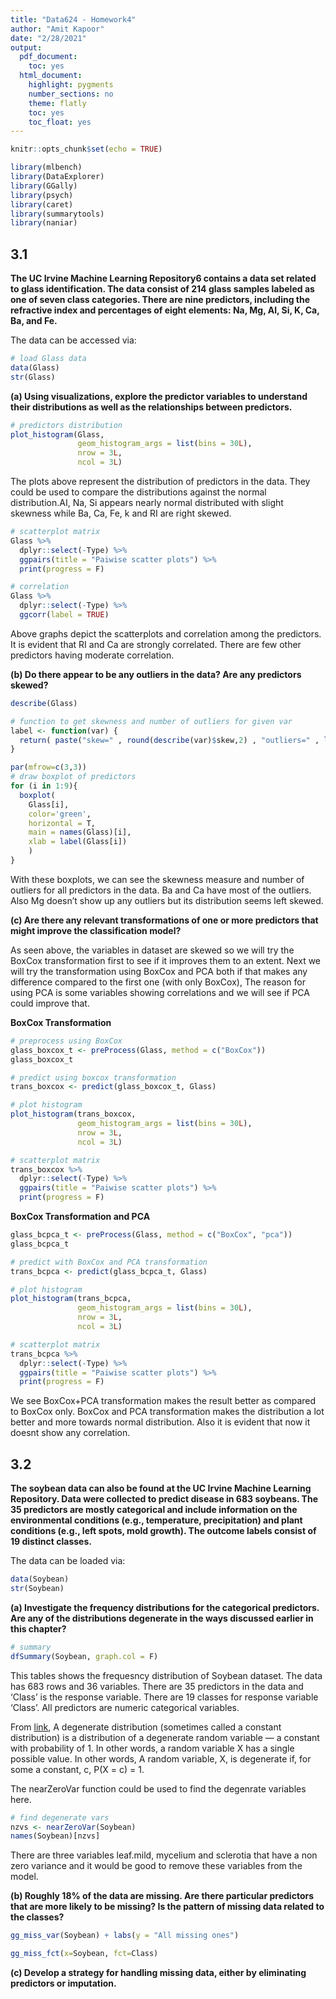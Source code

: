 ```yaml
---
title: "Data624 - Homework4"
author: "Amit Kapoor"
date: "2/28/2021"
output:
  pdf_document:
    toc: yes
  html_document:
    highlight: pygments
    number_sections: no
    theme: flatly
    toc: yes
    toc_float: yes
---
```


```r
knitr::opts_chunk$set(echo = TRUE)
```


```r
library(mlbench)
library(DataExplorer)
library(GGally)
library(psych)
library(caret)
library(summarytools)
library(naniar)
```

## 3.1
**The UC Irvine Machine Learning Repository6 contains a data set related to glass identification. The data consist of 214 glass samples labeled as one of seven class categories. There are nine predictors, including the refractive index and percentages of eight elements: Na, Mg, Al, Si, K, Ca, Ba, and Fe.**

The data can be accessed via:

```r
# load Glass data
data(Glass)
str(Glass)
```



**(a) Using visualizations, explore the predictor variables to understand their distributions as well as the relationships between predictors.**

```r
# predictors distribution
plot_histogram(Glass, 
               geom_histogram_args = list(bins = 30L), 
               nrow = 3L,
               ncol = 3L)
```


The plots above represent the distribution of predictors in the data. They could be used to compare the distributions against the normal distribution.AI, Na, Si appears nearly normal distributed with slight skewness while Ba, Ca, Fe, k and RI are right skewed. 


```r
# scatterplot matrix
Glass %>% 
  dplyr::select(-Type) %>%
  ggpairs(title = "Paiwise scatter plots") %>% 
  print(progress = F)
```


```r
# correlation
Glass %>% 
  dplyr::select(-Type) %>%
  ggcorr(label = TRUE)
```

Above graphs depict the scatterplots and correlation among the predictors. It is evident that RI and Ca are strongly correlated. There are few other predictors having moderate correlation.


**(b) Do there appear to be any outliers in the data? Are any predictors skewed?**


```r
describe(Glass)
```


```r
# function to get skewness and number of outliers for given var
label <- function(var) {
  return( paste("skew=" , round(describe(var)$skew,2) , "outliers=" , length(boxplot(var, plot=FALSE)$out)) )
}

par(mfrow=c(3,3))
# draw boxplot of predictors
for (i in 1:9){
  boxplot(
    Glass[i], 
    color='green', 
    horizontal = T, 
    main = names(Glass)[i],
    xlab = label(Glass[i])
    )
}
```

With these boxplots, we can see the skewness measure and number of outliers for all predictors in the data. Ba and Ca have most of the outliers. Also Mg doesn't show up any outliers but its distribution seems left skewed.


**(c) Are there any relevant transformations of one or more predictors that might improve the classification model?**

As seen above, the variables in dataset are skewed so we will try the BoxCox transformation first to see if it improves them to an extent. Next we will try the transformation using BoxCox and PCA both if that makes any difference compared to the first one (with only BoxCox), The reason for using PCA is some variables showing correlations and we will see if PCA could improve that.

**BoxCox Transformation**

```r
# preprocess using BoxCox
glass_boxcox_t <- preProcess(Glass, method = c("BoxCox"))
glass_boxcox_t
```



```r
# predict using boxcox transformation
trans_boxcox <- predict(glass_boxcox_t, Glass)
```



```r
# plot histogram
plot_histogram(trans_boxcox, 
               geom_histogram_args = list(bins = 30L), 
               nrow = 3L,
               ncol = 3L)
```




```r
# scatterplot matrix
trans_boxcox %>% 
  dplyr::select(-Type) %>%
  ggpairs(title = "Paiwise scatter plots") %>% 
  print(progress = F)
```


**BoxCox Transformation and PCA**


```r
glass_bcpca_t <- preProcess(Glass, method = c("BoxCox", "pca"))
glass_bcpca_t
```




```r
# predict with BoxCox and PCA transformation
trans_bcpca <- predict(glass_bcpca_t, Glass)
```



```r
# plot histogram
plot_histogram(trans_bcpca, 
               geom_histogram_args = list(bins = 30L), 
               nrow = 3L,
               ncol = 3L)
```


```r
# scatterplot matrix
trans_bcpca %>% 
  dplyr::select(-Type) %>%
  ggpairs(title = "Paiwise scatter plots") %>% 
  print(progress = F)
```

We see BoxCox+PCA transformation makes the result better as compared to BoxCox only. BoxCox and PCA transformation makes the distribution a lot better and more towards normal distribution. Also it is evident that now it doesnt show any correlation.



## 3.2
**The soybean data can also be found at the UC Irvine Machine Learning Repository. Data were collected to predict disease in 683 soybeans. The 35 predictors are mostly categorical and include information on the environmental conditions (e.g., temperature, precipitation) and plant conditions (e.g., left spots, mold growth). The outcome labels consist of 19 distinct classes.**

The data can be loaded via:

```r
data(Soybean)
str(Soybean)
```


**(a) Investigate the frequency distributions for the categorical predictors. Are any of the distributions degenerate in the ways discussed earlier in this chapter?**

```r
# summary
dfSummary(Soybean, graph.col = F)
```

This tables shows the frequesncy distribution of Soybean dataset. The data has 683 rows and 36 variables. There are 35 predictors in the data and 'Class' is the response variable. There are 19 classes for response variable 'Class'. All predictors are numeric categorical variables.


From [link](https://www.statisticshowto.com/degenerate-distribution/), A degenerate distribution (sometimes called a constant distribution) is a distribution of a degenerate random variable — a constant with probability of 1. In other words, a random variable X has a single possible value. In other words, A random variable, X, is degenerate if, for some a constant, c, P(X = c) = 1.

The nearZeroVar function could be used to find the degenrate variables here.


```r
# find degenerate vars
nzvs <- nearZeroVar(Soybean)
names(Soybean)[nzvs]
```


There are three variables leaf.mild, mycelium and sclerotia that have a non zero variance and it would be good to remove these variables from the model.



**(b) Roughly 18% of the data are missing. Are there particular predictors that are more likely to be missing? Is the pattern of missing data related to the classes?**


```r
gg_miss_var(Soybean) + labs(y = "All missing ones")
```

```r
gg_miss_fct(x=Soybean, fct=Class)
```


**(c) Develop a strategy for handling missing data, either by eliminating predictors or imputation.**





